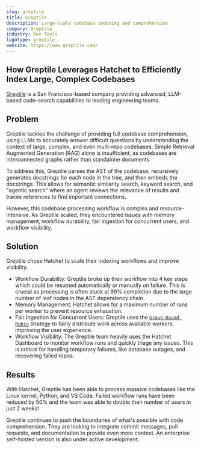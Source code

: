 ```yaml
---
slug: greptile
title: Greptile
description: Large-scale codebase indexing and comprehension
company: Greptile
industry: Dev Tools
logotype: greptile
website: https://www.greptile.com/
---
```


## How Greptile Leverages Hatchet to Efficiently Index Large, Complex Codebases

[Greptile](https://greptile.com/) is a San Francisco-based company providing advanced, LLM-based code-search capabilities to leading engineering teams.

## Problem

Greptile tackles the challenge of providing full codebase comprehension, using LLMs to accurately answer difficult questions by understanding the context of large, complex, and even multi-repo codebases. Simple Retrieval Augmented Generation (RAG) alone is insufficient, as codebases are interconnected graphs rather than standalone documents.

To address this, Greptile parses the AST of the codebase, recursively generates docstrings for each node in the tree, and then embeds the docstrings. This allows for semantic similarity search, keyword search, and "agentic search" where an agent reviews the relevance of results and traces references to find important connections.

However, this codebase processing workflow is complex and resource-intensive. As Greptile scaled, they encountered issues with memory management, workflow durability, fair ingestion for concurrent users, and workflow visibility.

## Solution

Greptile chose Hatchet to scale their indexing workflows and improve visibility.

- Workflow Durability: Greptile broke up their workflow into 4 key steps which could be resumed automatically or manually on failure. This is crucial as processing is often stuck at 99% completion due to the large number of leaf nodes in the AST dependency chain.
- Memory Management: Hatchet allows for a maximum number of runs per worker to prevent resource exhaustion.
- Fair Ingestion for Concurrent Users: Greptile uses the [`Group Round Robin`](https://docs.hatchet.run/home/features/concurrency/round-robin) strategy to fairly distribute work across available workers, improving the user experience.
- Workflow Visibility: The Greptile team heavily uses the Hatchet Dashboard to monitor workflow runs and quickly triage any issues. This is critical for handling temporary failures, like database outages, and recovering failed repos.

## Results

With Hatchet, Greptile has been able to process massive codebases like the Linux kernel, Python, and VS Code. Failed workflow runs have been reduced by 50% and the team was able to double their number of users in just 2 weeks!

Greptile continues to push the boundaries of what's possible with code comprehension. They are looking to integrate commit messages, pull requests, and documentation to provide even more context. An enterprise self-hosted version is also under active development.
